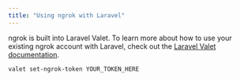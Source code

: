 ```yaml
---
title: "Using ngrok with Laravel"
---
```

ngrok is built into Laravel Valet. To learn more about how to use your existing ngrok account with Laravel, check out the [Laravel Valet documentation](https://laravel.com/docs/11.x/valet#sharing-sites-via-ngrok).

```bash
valet set-ngrok-token YOUR_TOKEN_HERE
```
